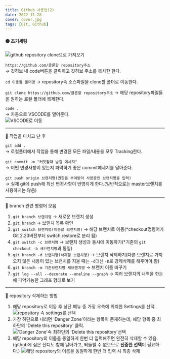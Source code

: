 ```yaml
---
title: Github 사용법(2)
date: 2022-11-28
cover: cover.jpg
tags: [Git, Github]
---
```


#### 🟡 초기세팅

![github repository clone으로 가져오기](1.png)

`https://github.com/클론할 repository주소`  
→ 깃허브 내 code버튼을 클릭하고 깃허브 주소를 복사한 한다.

`cd 이동할 폴더명`
→ repository속 소스파일을 clone할 폴더로 이동한다.

`git clone https://github.com/클론할 repository주소`
→ 해당 repository파일들을 원하는 로컬 폴더에 복제한다.

`code .`  
→ 자동으로 VSCODE를 열어준다.  
![VSCODE로 이동](2.png)

---

📍 작업을 마치고 난 후

`git add .`  
→ 로컬폴더에서 작업을 통해 변경된 모든 파일/내용을 모두 Tracking한다.

`git commit -m "커밋할때 남길 메세지"`  
→ 어떤 변경사항이 있는지 파악하기 좋은 commit메세지를 달아준다.

`git push origin 브랜치명(권한을 부여받아 사용중인 브랜치명을 입력)`  
→ 실제 git에 push해 최신 변경사항이 반영되게 한다.(일반적으로는 master브랜치를 사용하지는 않음)

---

📍 branch 관련 명령어 모음

1. `git branch 브랜치명` → 새로운 브랜치 생성
2. `git branch` → 브랜치 목록 확인
3. `git switch 브랜치명(이동할 브랜치명)` → 해당 브랜치로 이동(\*checkout명령어가 Git 2.23버전부터 switch,restore로 분리 됨)
4. `git switch -c 브랜치명` → 브랜치 생성과 동시에 이동하기(\*기존의 `git checkout -b 새브랜치명`과 동일)
5. `git branch -d 브랜치명(삭제할 브랜치명)` → 브랜치 삭제하기(다른 브랜치로 가져오지 않은 내용이 있는 브랜치를 지울 때는 `-d`대신 `-D`로 강제삭제를 해주어야 함)
6. `git branch -m 기존브랜치명 새브랜치명` → 브랜치 이름 바꾸기
7. `git log --all --decorate --oneline --graph` → 여러 브랜치의 내역을 한눈에 파악가능한 그래프 형태로 보기

---

📍 repository 삭제하는 방법

1. 해당 repository로 이동 후 상단 메뉴 중 가장 우측에 위치한 Settings를 선택.
   ![repository 속 settings를 선택](3.png)
2. 가장 하단으로 내리면 'Danger Zone'이라는 항목이 존재하는데, 해당 항목 중 최하단의 'Delete this repository' 클릭.
   !['Danger Zone'속 최하단의 'Delete this repository'선택](4.png)
3. 해당 repository의 이름을 동일하게 한번 더 입력해주면 완전히 삭제할 수 있음.(github에 심은 잔디도 함께 날아가고, 되돌릴 수 없으므로 **신중한 선택**이 필요하다.)
   ![해당 repository의 이름을 동일하게 한번 더 입력 시 최종 삭제](5.png)
